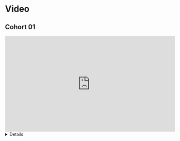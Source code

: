 # Video {-}

## Cohort 01

<iframe width="560" height="315" src="https://www.youtube.com/embed/a59xpcWFfSQ" title="Python for Data Analysis: Getting Started with pandas" frameborder="0" allow="accelerometer; autoplay; clipboard-write; encrypted-media; gyroscope; picture-in-picture" allowfullscreen></iframe>

<summary><details>
```
LOG
00:43:47	Karim Badr:	Great summary!
00:44:18	Oluwafemi Oyedele:	Thank you !!!
00:44:23	Jim Gruman:	Thank You!!!!
00:44:24	shamsuddeen:	thank you
00:44:30	Jadey Ryan:	thank you Ron!
00:44:56	Layla Bouzoubaa:	Jim i love you hex stickers in the frame! i'm going to steal that idea 😄
00:46:06	Serena DeStefani:	😂
```
</details>
</summary>


